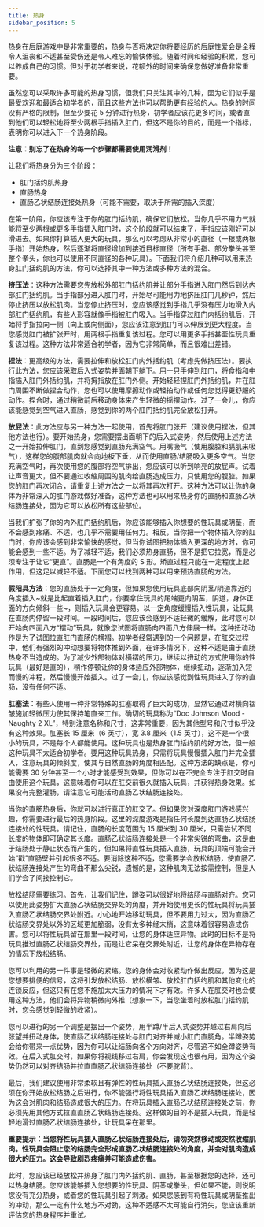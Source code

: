 ```yaml
---
title: 热身
sidebar_position: 5
---
```


热身在后庭游戏中是非常重要的，热身与否将决定你将要经历的后庭性爱会是全程令人沮丧和不适甚至受伤还是令人难忘的愉快体验。随着时间和经验的积累，您可以养成自己的习惯。但对于初学者来说，花额外的时间来确保您做好准备非常重要。

虽然您可以采取许多可能的热身习惯，但我们只关注其中的几种，因为它们似乎是最受欢迎和最适合初学者的，而且这些方法也可以帮助更有经验的人。热身的时间没有严格的限制，但至少要花 5 分钟进行热身，初学者应该花更多时间，或者直到他们可以轻松地将至少两根手指插入肛门，但这不是你的目的，而是一个指标，表明你可以进入下一个热身阶段。

**注意：别忘了在热身的每一个步骤都需要使用润滑剂！**

让我们将热身分为三个阶段：

- 肛门括约肌热身
- 直肠热身
- 直肠乙状结肠连接处热身（可能不需要，取决于所需的插入深度）

在第一阶段，你应该专注于你的肛门括约肌，确保它们放松。当你几乎不用力气就能将至少两根或更多手指插入肛门时，这个阶段就可以结束了，手指应该刚好可以滑进去。如果你打算插入更大的玩具，那么可以考虑从非常小的直径（一根或两根手指）开始热身，然后逐渐将直径增加到接近目标直径（所有手指、部分拳头甚至整个拳头，你也可以使用不同直径的各种玩具）。下面我们将介绍几种可以用来热身肛门括约肌的方法，你可以选择其中一种方法或多种方法的混合。

**挤压法**：这种方法需要您先放松外部肛门括约肌并让部分手指进入肛门然后到达内部肛门括约肌。当手指部分进入肛门时，开始尽可能用力地挤压肛门几秒钟，然后停止挤压以放松肌肉。当您停止挤压时，您应该感觉到手指几乎没有压力地滑入内部肛门括约肌，有些人形容就像手指被肛门吸入。当手指穿过肛门内括约肌后，开始将手指拉向一侧（向上或向侧面），您应该注意到肛门可以伸展到更大程度。当您感觉肛门被扩张开时，用两根手指重复该过程。您可以用更多手指甚至性玩具重复该过程。这种方法非常适合初学者，因为它非常简单，而且很难出差错。

**捏法**：更高级的方法，需要拉伸和放松肛门内外括约肌（考虑先做挤压法）。要执行此方法，您应该采取后入式姿势并面朝下躺下。用一只手伸到肛门，将食指和中指插入肛门外括约肌，并将拇指放在肛门外侧。开始轻轻捏肛门外括约肌，并在肛门周围不断做捏合动作，您也可以使用摩擦动作或轻拍动作或任何您觉得更舒服的动作。捏合时，通过稍微前后移动身体来产生轻微的摇摆动作。过了一会儿，你应该能感觉到空气进入直肠，感觉到你的两个肛门括约肌完全放松打开。

**放屁法**：此方法应与另一种方法一起使用，首先将肛门张开（建议使用捏法，但其他方法也行）。要开始热身，您需要摆出面朝下的后入式姿势，然后使用上述方法之一开始拉伸肛门，直到您感觉到直肠充满空气。用嘴吸气（使用腹腔和膈肌来吸气），这样您的腹部肌肉就会向地板下垂，从而使用直肠/结肠吸入更多空气。当您充满空气时，再次使用您的腹部将空气排出，您应该可以听到响亮的放屁声。试着让声音更大，但不要通过收缩周围的肌肉给直肠造成压力，只使用您的腹腔。如果您的肛门再次闭合，请重复上述方法之一以将其再次打开。这种方法可以让你的身体为非常深入的肛门游戏做好准备，这种方法也可以用来热身你的直肠和直肠乙状结肠连接处，因为它可以放松所有这些部位。

当我们扩张了你的内外肛门括约肌后，你应该能够插入你想要的性玩具或阴茎，而不会感到疼痛、不适，也几乎不需要用任何力。相反，当你把一个物体插入你的肛门时，你应该会感到非常愉快的感觉，但当你试图把物体插入更深的地方时，你可能会感到一些不适。为了减轻不适，我们必须热身直肠，但不是把它拉宽，而是必须专注于让它“更直”。直肠是一个有角度的 S 形。矫直过程只能在一定程度上起作用，但这足以减轻不适。下面您可以找到两种可以用来预热直肠的方法。

**假阳具方法**：您的直肠处于一定角度，但如果您使用玩具底部向阴茎/阴道靠近的角度插入~就是比起直着插入肛门，你要拿住玩具的尾端更向阴茎，阴道，身体正面的方向倾斜一些~，则插入玩具会更容易。以一定角度缓慢插入性玩具，让玩具在直肠内停留一段时间。一段时间后，您应该会感到不适轻微的缓解，此时您可以开始向四面八方“摆动”玩具，就像您试图将直肠向四面八方伸展一样。这种扭动动作是为了试图拉直肛门直肠的横褶。初学者经常遇到的一个问题是，在肛交过程中，他们有强烈的冲动想要将物体推到外面，在许多情况下，这种不适是由于直肠热身不当造成的。为了减少外部物体对横褶的压力，继续以扭动的方式使用你的性玩具（最好是直的），稍作停顿让你的身体适应外部物体，继续扭动，逐渐加入短而慢的冲程，然后慢慢开始插入。过了一会儿，你应该感觉到性玩具进入了你的直肠，没有任何不适。

**肛塞法**：有些人使用一种非常特殊的肛塞取得了巨大的成功，显然它通过对横向褶皱施加轻微压力使其保持笔直来工作。确切的玩具称为“Doc Johnson Mood - Naughty 2 XL”，特别注意名称和尺寸，这非常重要，因为其他型号和尺寸似乎没有这种效果。肛塞长 15 厘米（6 英寸），宽 3.8 厘米（1.5 英寸），这不是一个很小的玩具，不是每个人都能使用。这种玩具也是热身肛门括约肌的好方法，但一般这种玩具不太适合初学者。要用这种玩具热身，只需将玩具慢慢插入肛门并完全插入，注意玩具的倾斜度，使其与自然直肠的角度相匹配。这种方法的缺点是，你可能需要 30 分钟甚至一个小时才能感受到效果，但你可以在不完全专注于肛交时自由使用这个玩具，这意味着你可以在肛交前很久就插入玩具，并获得热身效果。如果没有完整灌肠，请注意它可能活动直肠乙状结肠连接处。

当你的直肠热身后，你就可以进行真正的肛交了。但如果您对深度肛门游戏感兴趣，你需要进行最后的热身阶段。这里的深度游戏是指任何长度到达直肠乙状结肠连接处的性玩具。请记住，直肠的长度范围为 15 厘米到 30 厘米，只需尝试不同长度的物体即可确定其长度。直肠乙状结肠连接处是一个非常尖锐的弯曲，这是由于结肠处于静止状态而产生的，但如果将直性玩具插入直肠，玩具的顶端可能会开始“戳”直肠壁并引起很多不适。要消除这种不适，您需要学会放松结肠，使直肠乙状结肠连接处产生的弯曲不那么尖锐，遗憾的是，这种肌肉无法按需控制，但是人们学会了间接控制它。

放松结肠需要练习。首先，让我们记住，蹲姿可以很好地将结肠与直肠对齐。您可以使用此姿势扩大直肠乙状结肠交界处的角度，并开始使用更长的性玩具将玩具插入直肠乙状结肠交界处附近。小心地开始移动玩具，但不要用力过大，因为直肠乙状结肠交界处以外的区域更加脆弱，没有太多神经末梢，这意味着很容易造成伤害。您可以将性玩具留在那里一段时间，让您的身体适应异物。此时的目标不是将玩具推过直肠乙状结肠交界处，而是让它呆在交界处附近，让您的身体在异物存在的情况下放松结肠。

您可以利用的另一件事是轻微的紧缩。您的身体会对收紧动作做出反应，因为这是您想要排便的信号，这将引发放松结肠、放松横皱、放松肛门括约肌和其他变化的连锁反应，但这只有在您不施加太大压力的情况下才有效。许多人在肛交时也会使用这种方法，他们会将异物稍微向外推（想象一下，当您坐着时放松肛门括约肌时，您会感觉到轻微的收紧）。

您可以进行的另一个调整是摆出一个姿势，用半蹲/半后入式姿势并越过右肩向后张望并扭动身体，使直肠乙状结肠连接处与肛门对齐并减小肛门直肠角。半蹲姿势会给你带来一点优势，因为你可以让结肠向各个方向对齐，尽管这不如全蹲姿势有效。在后入式肛交时，如果你将视线移过右肩，你会发现这也很有用，因为这个姿势仍然可以对齐结肠并拉直直肠乙状结肠连接处（不要驼背）。

最后，我们建议使用非常柔软且有弹性的性玩具插入直肠乙状结肠连接处，但这必须在你开始放松结肠之后进行，你不能强行将性玩具插入直肠乙状结肠连接处，因为这会对肌肉和结肠造成很大的压力。在将玩具插入直肠乙状结肠连接处之前，你必须先用其他方式拉直直肠乙状结肠连接处。这样做的目的不是插入玩具，而是轻轻地滑过直肠乙状结肠连接处，让玩具呆在那里。

**重要提示：当您将性玩具插入直肠乙状结肠连接处后，请勿突然移动或突然收缩肌肉。性玩具会阻止您的结肠完全形成直肠乙状结肠连接处的角度，并会对肌肉造成很大的压力。这会导致剧烈疼痛并可能造成伤害。**

此时，您应该已经放松并热身了肛门内外括约肌、直肠，甚至根据您的选择，还可以热身结肠。您应该能够插入您想要的性玩具、阴茎或拳头，但如果不能，则说明您没有充分热身，或者您的性玩具引起了刺激。如果您感到有将性玩具或阴茎推出的冲动，那么一定有什么地方不对劲，这种不适感不太可能自行消失，您应该重新评估您的热身程序并重试。





